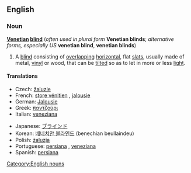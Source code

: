 ==English==

===Noun===
{{wikipedia}}
'''[[Venetian]] [[blind]]''' (''often used in plural form'' '''Venetian blinds'''; ''alternative forms, especially US'' '''venetian blind''', '''venetian blinds''')

# A [[blind]] consisting of [[overlapping]] [[horizontal]], flat [[slat]]s, usually made of metal, [[vinyl]] or wood, that can be [[tilt]]ed so as to let in more or less [[light]].

====Translations====
{{trans-top|blind consisting of overlapping horizontal slats}}
* Czech: [[žaluzie]] {{f|p}}
* French: [[store vénitien]] {{m}}, [[jalousie]] {{f}}
* German: [[Jalousie]] {{f}}
* Greek: [[παντζούρι]] {{n}}
* Italian: [[veneziana]] {{f}}
{{trans-mid}}
* Japanese: [[ブラインド]]
* Korean: [[베네치안 블라인드]] (benechian beullaindeu)
* Polish: [[żaluzja]]
* Portuguese: [[persiana#Portuguese|persiana]] {{f}}, [[veneziana]] {{f}}
* Spanish: [[persiana#Spanish|persiana]] {{f}}
{{trans-bottom}}

[[Category:English nouns]]